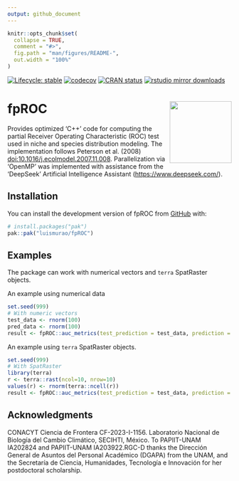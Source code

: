 ```yaml
---
output: github_document
---
```


<!-- README.md is generated from README.Rmd. Please edit that file -->

```r
knitr::opts_chunk$set(
  collapse = TRUE,
  comment = "#>",
  fig.path = "man/figures/README-",
  out.width = "100%"
)
```


<!-- badges: start -->
[![Lifecycle: stable](https://img.shields.io/badge/lifecycle-stable-brightgreen.svg)](https://lifecycle.r-lib.org/articles/stages.html#stable)
[![codecov](https://codecov.io/gh/luismurao/fpROC/graph/badge.svg?token=22EZE5M06M)](https://app.codecov.io/gh/luismurao/fpROC)
[![CRAN status](https://www.r-pkg.org/badges/version/fpROC)](https://CRAN.R-project.org/package=fpROC)
[![rstudio mirror downloads](https://cranlogs.r-pkg.org/badges/fpROC)](https://github.com/r-hub/cranlogs.app)
<!-- badges: end -->

# fpROC <a href="https://luismurao.github.io/fpROC/"><img src="man/figures/logo.png" align="right" height="139" /></a>

Provides optimized 'C++' code for computing the partial Receiver Operating 
Characteristic (ROC) test used in niche and species distribution modeling. 
The implementation follows Peterson et al. (2008) <doi:10.1016/j.ecolmodel.2007.11.008>. 
Parallelization via 'OpenMP' was implemented with assistance from the 'DeepSeek'
Artificial Intelligence Assistant (<https://www.deepseek.com/>).


## Installation

You can install the development version of fpROC from [GitHub](https://github.com/) with:

``` r
# install.packages("pak")
pak::pak("luismurao/fpROC")
```

## Examples

The package can work with numerical vectors and `terra` SpatRaster objects.


An example using numerical data

```r
set.seed(999)
# With numeric vectors
test_data <- rnorm(100)
pred_data <- rnorm(100)
result <- fpROC::auc_metrics(test_prediction = test_data, prediction = pred_data)
```

An example using `terra` SpatRaster objects.

```r
set.seed(999)
# With SpatRaster
library(terra)
r <- terra::rast(ncol=10, nrow=10)
values(r) <- rnorm(terra::ncell(r))
result <- fpROC::auc_metrics(test_prediction = test_data, prediction = r)
```

## Acknowledgments

CONACYT Ciencia de Frontera CF-2023-I-1156. Laboratorio Nacional de 
Biología del Cambio Climático, SECIHTI, México. To PAPIIT-UNAM IA202824 and 
PAPIIT-UNAM IA203922.RGC-D thanks the Dirección General de Asuntos del 
Personal Académico (DGAPA) from the UNAM, and the Secretaría de Ciencia, 
Humanidades, Tecnología e Innovación for her postdoctoral scholarship.
